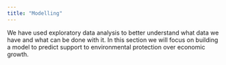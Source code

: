 ```yaml
---
title: "Modelling"
---
```


We have used exploratory data analysis to better understand what data we have and what can be done with it. In this section we will focus on building a model to predict support to environmental protection over economic growth.

